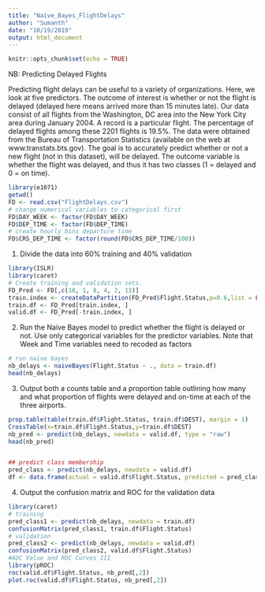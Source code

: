---
title: "Naive_Bayes_FlightDelays"
author: "Sumanth"
date: "10/19/2019"
output: html_document
---

```{r setup, include=FALSE}
knitr::opts_chunk$set(echo = TRUE)
```

NB: Predicting Delayed Flights

Predicting flight delays can be useful to a variety of organizations. Here,
we look at five predictors. The outcome of interest is whether or not the flight is delayed (delayed here means
arrived more than 15 minutes late). Our data consist of all flights from the Washington, DC area into the New York City area during January 2004. A record is a particular flight. The percentage of delayed flights among these 2201 flights
is 19.5%. The data were obtained from the Bureau of Transportation Statistics (available on the web at www.transtats.bts.gov). The goal is to accurately predict whether or not a new flight (not in this dataset), will be delayed. The outcome variable is whether the flight was delayed, and thus it has two classes (1 = delayed
and 0 = on time).

```{r}
library(e1071)
getwd()
FD <- read.csv("FlightDelays.csv")
# change numerical variables to categorical first
FD$DAY_WEEK <- factor(FD$DAY_WEEK)
FD$DEP_TIME <- factor(FD$DEP_TIME)
# create hourly bins departure time
FD$CRS_DEP_TIME <- factor(round(FD$CRS_DEP_TIME/100))
```

1. Divide the data into 60% training and 40% validation

```{r}
library(ISLR)
library(caret)
# Create training and validation sets.
FD_Pred <- FD[,c(10, 1, 8, 4, 2, 13)]
train.index <- createDataPartition(FD_Pred$Flight.Status,p=0.6,list = FALSE)
train.df <- FD_Pred[train.index, ]
valid.df <- FD_Pred[-train.index, ]
```

2. Run the Naive Bayes model to predict whether the flight is delayed or not. Use only categorical variables for the predictor variables. Note that Week and Time variables need to recoded as factors

```{r}

# run naive bayes
nb_delays <- naiveBayes(Flight.Status ~ ., data = train.df)
head(nb_delays)

```

3. Output both a counts table and a proportion table outlining how many and what proportion of flights were delayed and on-time at each of the three airports.

```{r}

prop.table(table(train.df$Flight.Status, train.df$DEST), margin = 1)
CrossTable(x=train.df$Flight.Status,y=train.df$DEST)
nb_pred <- predict(nb_delays, newdata = valid.df, type = "raw")
head(nb_pred)


## predict class membership
pred_class <- predict(nb_delays, newdata = valid.df)
df <- data.frame(actual = valid.df$Flight.Status, predicted = pred_class, nb_pred)

```

4. Output the confusion matrix and ROC for the validation data

```{r}

library(caret)
# training
pred_class1 <- predict(nb_delays, newdata = train.df)
confusionMatrix(pred_class1, train.df$Flight.Status)
# validation
pred_class2 <- predict(nb_delays, newdata = valid.df)
confusionMatrix(pred_class2, valid.df$Flight.Status)
#AUC Value and ROC Curves III
library(pROC)
roc(valid.df$Flight.Status, nb_pred[,2])
plot.roc(valid.df$Flight.Status, nb_pred[,2])

```


